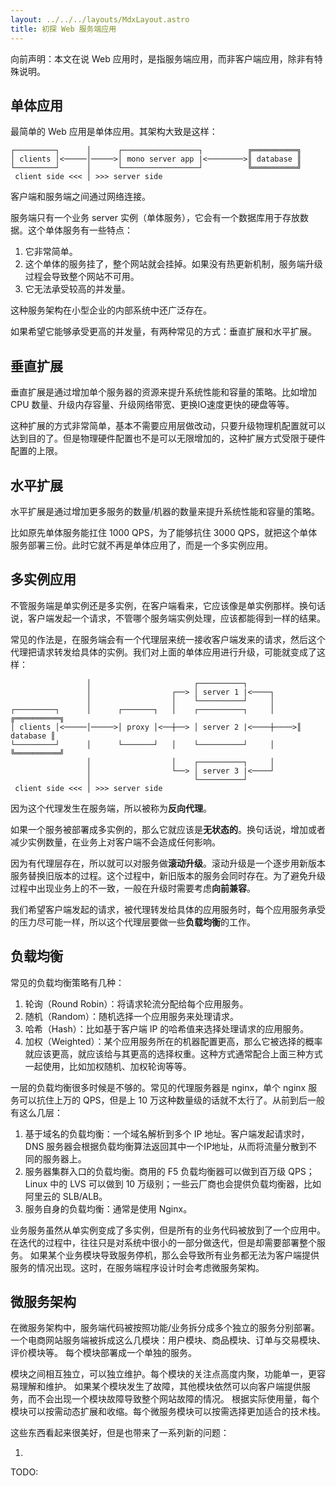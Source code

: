 ```yaml
---
layout: ../../../layouts/MdxLayout.astro
title: 初探 Web 服务端应用
---
```


向前声明：本文在说 Web 应用时，是指服务端应用，而非客户端应用，除非有特殊说明。

## 单体应用

最简单的 Web 应用是单体应用。其架构大致是这样：

```
┌─────────┐      │      ┌─────────────────┐          ╔══════════╗
│ clients │<─────│─────>│ mono server app |<────────>║ database ║
└─────────┘      │      └─────────────────┘          ╚══════════╝
 client side <<< │ >>> server side
```

客户端和服务端之间通过网络连接。

服务端只有一个业务 server 实例（单体服务），它会有一个数据库用于存放数据。这个单体服务有一些特点：

1. 它非常简单。
2. 这个单体的服务挂了，整个网站就会挂掉。如果没有热更新机制，服务端升级过程会导致整个网站不可用。
3. 它无法承受较高的并发量。

这种服务架构在小型企业的内部系统中还广泛存在。

如果希望它能够承受更高的并发量，有两种常见的方式：垂直扩展和水平扩展。

## 垂直扩展

垂直扩展是通过增加单个服务器的资源来提升系统性能和容量的策略。比如增加 CPU 数量、升级内存容量、升级网络带宽、更换IO速度更快的硬盘等等。

这种扩展的方式非常简单，基本不需要应用层做改动，只要升级物理机配置就可以达到目的了。但是物理硬件配置也不是可以无限增加的，这种扩展方式受限于硬件配置的上限。

## 水平扩展

水平扩展是通过增加更多服务的数量/机器的数量来提升系统性能和容量的策略。

比如原先单体服务能扛住 1000 QPS，为了能够抗住 3000 QPS，就把这个单体服务部署三份。此时它就不再是单体应用了，而是一个多实例应用。

## 多实例应用

不管服务端是单实例还是多实例，在客户端看来，它应该像是单实例那样。换句话说，客户端发起一个请求，不管哪个服务端实例处理，应该都能得到一样的结果。

常见的作法是，在服务端会有一个代理层来统一接收客户端发来的请求，然后这个代理把请求转发给具体的实例。我们对上面的单体应用进行升级，可能就变成了这样：

```                   
                 │                       ┌──────────┐ 
                 │                  ┌──> │ server 1 |<────┐
                 │                  │    └──────────┘     │
┌─────────┐      │      ┌───────┐   │    ┌──────────┐     │     ╔══════════╗
│ clients │<─────│─────>│ proxy │<──┼──> │ server 2 |<────┼────>║ database ║
└─────────┘      │      └───────┘   │    └──────────┘     │     ╚══════════╝
                 │                  │    ┌──────────┐     │
                 │                  └──> │ server 3 |<────┘
                 │                       └──────────┘ 
 client side <<< │ >>> server side
```

因为这个代理发生在服务端，所以被称为**反向代理**。

如果一个服务被部署成多实例的，那么它就应该是**无状态的**。换句话说，增加或者减少实例数量，在业务上对客户端不会造成任何影响。

因为有代理层存在，所以就可以对服务做**滚动升级**。滚动升级是一个逐步用新版本服务替换旧版本的过程。这个过程中，新旧版本的服务会同时存在。为了避免升级过程中出现业务上的不一致，一般在升级时需要考虑**向前兼容**。

我们希望客户端发起的请求，被代理转发给具体的应用服务时，每个应用服务承受的压力尽可能一样，所以这个代理层要做一些**负载均衡**的工作。

## 负载均衡

常见的负载均衡策略有几种：

1. 轮询（Round Robin）：将请求轮流分配给每个应用服务。
2. 随机（Random）：随机选择一个应用服务来处理请求。
3. 哈希（Hash）：比如基于客户端 IP 的哈希值来选择处理请求的应用服务。
4. 加权（Weighted）：某个应用服务所在的机器配置更高，那么它被选择的概率就应该更高，就应该给与其更高的选择权重。这种方式通常配合上面三种方式一起使用，比如加权随机、加权轮询等等。

一层的负载均衡很多时候是不够的。常见的代理服务器是 nginx，单个 nginx 服务可以抗住上万的 QPS，但是上 10 万这种数量级的话就不太行了。从前到后一般有这么几层：

1. 基于域名的负载均衡：一个域名解析到多个 IP 地址。客户端发起请求时，DNS 服务器会根据负载均衡算法返回其中一个IP地址，从而将流量分散到不同的服务器上。
2. 服务器集群入口的负载均衡。商用的 F5 负载均衡器可以做到百万级 QPS；Linux 中的 LVS 可以做到 10 万级别；一些云厂商也会提供负载均衡器，比如阿里云的 SLB/ALB。
3. 服务自身的负载均衡：通常是使用 Nginx。

业务服务虽然从单实例变成了多实例，但是所有的业务代码被放到了一个应用中。在迭代的过程中，往往只是对系统中很小的一部分做迭代，但是却需要部署整个服务。
如果某个业务模块导致服务停机，那么会导致所有业务都无法为客户端提供服务的情况出现。这时，在服务端程序设计时会考虑微服务架构。

## 微服务架构

在微服务架构中，服务端代码被按照功能/业务拆分成多个独立的服务分别部署。一个电商网站服务端被拆成这么几模块：用户模块、商品模块、订单与交易模块、评价模块等。
每个模块部署成一个单独的服务。

模块之间相互独立，可以独立维护。每个模块的关注点高度内聚，功能单一，更容易理解和维护。
如果某个模块发生了故障，其他模块依然可以向客户端提供服务，而不会出现一个模块故障导致整个网站故障的情况。
根据实际使用量，每个模块可以按需动态扩展和收缩。每个微服务模块可以按需选择更加适合的技术栈。

这些东西看起来很美好，但是也带来了一系列新的问题：

1. 

TODO:
